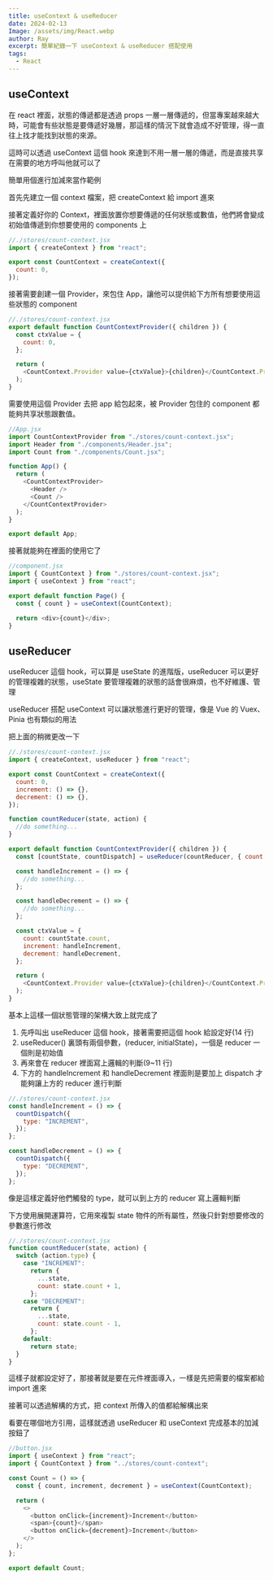 ```yaml
---
title: useContext & useReducer
date: 2024-02-13
Image: /assets/img/React.webp
author: Ray
excerpt: 簡單紀錄一下 useContext & useReducer 搭配使用
tags:
  - React
---
```


## useContext

在 react 裡面，狀態的傳遞都是透過 props 一層一層傳遞的，但當專案越來越大時，可能會有些狀態是要傳遞好幾層，那這樣的情況下就會造成不好管理，得一直往上找才能找到狀態的來源。

這時可以透過 useContext 這個 hook 來達到不用一層一層的傳遞，而是直接共享在需要的地方呼叫他就可以了

簡單用個進行加減來當作範例

首先先建立一個 context 檔案，把 createContext 給 import 進來

接著定義好你的 Context，裡面放置你想要傳遞的任何狀態或數值，他們將會變成初始值傳遞到你想要使用的 components 上

```js
//./stores/count-context.jsx
import { createContext } from "react";

export const CountContext = createContext({
  count: 0,
});
```

接著需要創建一個 Provider，來包住 App，讓他可以提供給下方所有想要使用這些狀態的 component

```js
//./stores/count-context.jsx
export default function CountContextProvider({ children }) {
  const ctxValue = {
    count: 0,
  };

  return (
    <CountContext.Provider value={ctxValue}>{children}</CountContext.Provider>
  );
}
```

需要使用這個 Provider 去把 app 給包起來，被 Provider 包住的 component 都能夠共享狀態跟數值。

```js
//App.jsx
import CountContextProvider from "./stores/count-context.jsx";
import Header from "./components/Header.jsx";
import Count from "./components/Count.jsx";

function App() {
  return (
    <CountContextProvider>
      <Header />
      <Count />
    </CountContextProvider>
  );
}

export default App;
```

接著就能夠在裡面的使用它了

```js
//component.jsx
import { CountContext } from "./stores/count-context.jsx";
import { useContext } from "react";

export default function Page() {
  const { count } = useContext(CountContext);

  return <div>{count}</div>;
}
```

## useReducer

useReducer 這個 hook，可以算是 useState 的進階版，useReducer 可以更好的管理複雜的狀態，useState 要管理複雜的狀態的話會很麻煩，也不好維護、管理

useReducer 搭配 useContext 可以讓狀態進行更好的管理，像是 Vue 的 Vuex、Pinia 也有類似的用法

把上面的稍微更改一下

```js
//./stores/count-context.jsx
import { createContext, useReducer } from "react";

export const CountContext = createContext({
  count: 0,
  increment: () => {},
  decrement: () => {},
});

function countReducer(state, action) {
  //do something...
}

export default function CountContextProvider({ children }) {
  const [countState, countDispatch] = useReducer(countReducer, { count: 0 });

  const handleIncrement = () => {
    //do something...
  };

  const handleDecrement = () => {
    //do something...
  };

  const ctxValue = {
    count: countState.count,
    increment: handleIncrement,
    decrement: handleDecrement,
  };

  return (
    <CountContext.Provider value={ctxValue}>{children}</CountContext.Provider>
  );
}
```

基本上這樣一個狀態管理的架構大致上就完成了

1. 先呼叫出 useReducer 這個 hook，接著需要把這個 hook 給設定好(14 行)
2. useReducer() 裏頭有兩個參數，(reducer, initialState)，一個是 reducer 一個則是初始值
3. 再來會在 reducer 裡面寫上邏輯的判斷(9~11 行)
4. 下方的 handleIncrement 和 handleDecrement 裡面則是要加上 dispatch 才能夠讓上方的 reducer 進行判斷

```js
//./stores/count-context.jsx
const handleIncrement = () => {
  countDispatch({
    type: "INCREMENT",
  });
};

const handleDecrement = () => {
  countDispatch({
    type: "DECREMENT",
  });
};
```

像是這樣定義好他們觸發的 type，就可以到上方的 reducer 寫上邏輯判斷

下方使用展開運算符，它用來複製 state 物件的所有屬性，然後只針對想要修改的參數進行修改

```js
//./stores/count-context.jsx
function countReducer(state, action) {
  switch (action.type) {
    case "INCREMENT":
      return {
        ...state,
        count: state.count + 1,
      };
    case "DECREMENT":
      return {
        ...state,
        count: state.count - 1,
      };
    default:
      return state;
  }
}
```

這樣子就都設定好了，那接著就是要在元件裡面導入，一樣是先把需要的檔案都給 import 進來

接著可以透過解構的方式，把 context 所傳入的值都給解構出來

看要在哪個地方引用，這樣就透過 useReducer 和 useContext 完成基本的加減按鈕了

```js
//button.jsx
import { useContext } from "react";
import { CountContext } from "../stores/count-context";

const Count = () => {
  const { count, increment, decrement } = useContext(CountContext);

  return (
    <>
      <button onClick={increment}>Increment</button>
      <span>{count}</span>
      <button onClick={decrement}>Increment</button>
    </>
  );
};

export default Count;
```
